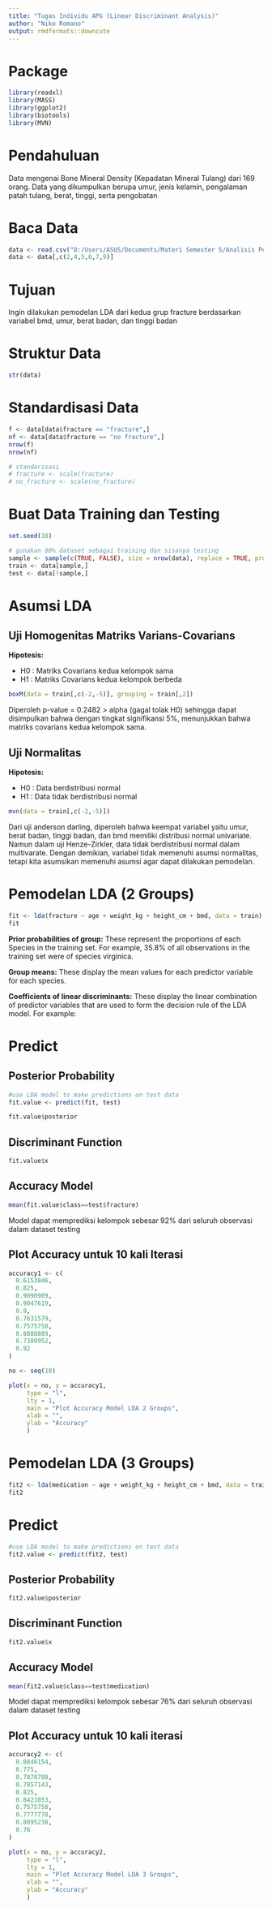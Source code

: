 ---
title: "Tugas Individu APG (Linear Discriminant Analysis)"
author: "Niko Romano"
output: rmdformats::downcute
--- 

# Package 

```{r}
library(readxl)
library(MASS)
library(ggplot2)
library(biotools)
library(MVN)
```

# Pendahuluan 

Data mengenai Bone Mineral Density (Kepadatan Mineral Tulang) dari 169 orang. Data yang dikumpulkan berupa umur, jenis kelamin, pengalaman patah tulang, berat, tinggi, serta pengobatan

# Baca Data

```{r}
data <- read.csv("D:/Users/ASUS/Documents/Materi Semester 5/Analisis Peubah Ganda (APG)/Data/bmd.csv", header = TRUE)
data <- data[,c(2,4,5,6,7,9)]
```

# Tujuan 

Ingin dilakukan pemodelan LDA dari kedua grup fracture berdasarkan variabel bmd, umur, berat badan, dan tinggi badan

# Struktur Data

```{r}
str(data)
```

# Standardisasi Data

```{r}
f <- data[data$fracture == "fracture",] 
nf <- data[data$fracture == "no fracture",]
nrow(f)
nrow(nf)

# standarisasi
# fracture <- scale(fracture)
# no_fracture <- scale(no_fracture)

```

# Buat Data Training dan Testing

```{r}
set.seed(18)

# gunakan 80% dataset sebagai training dan sisanya testing 
sample <- sample(c(TRUE, FALSE), size = nrow(data), replace = TRUE, prob = c(0.8, 0.2))
train <- data[sample,]
test <- data[!sample,]

```

# Asumsi LDA

## Uji Homogenitas Matriks Varians-Covarians 

**Hipotesis:**

- H0 : Matriks Covarians kedua kelompok sama 
- H1 : Matriks Covarians kedua kelompok berbeda

```{r}
boxM(data = train[,c(-2,-5)], grouping = train[,2])
```
Diperoleh p-value = 0.2482 > alpha (gagal tolak H0) sehingga dapat disimpulkan bahwa dengan tingkat signifikansi 5%, menunjukkan bahwa matriks covarians kedua kelompok sama. 

## Uji Normalitas

**Hipotesis:**

- H0 : Data berdistribusi normal 
- H1 : Data tidak berdistribusi normal

```{r}
mvn(data = train[,c(-2,-5)])
```
Dari uji anderson darling, diperoleh bahwa keempat variabel yaitu umur, berat badan, tinggi badan, dan bmd memiliki distribusi normal univariate. Namun dalam uji Henze-Zirkler, data tidak berdistribusi normal dalam multivarate. Dengan demikian, variabel tidak memenuhi asumsi normalitas, tetapi kita asumsikan memenuhi asumsi agar dapat dilakukan pemodelan. 

# Pemodelan LDA (2 Groups)

```{r}
fit <- lda(fracture ~ age + weight_kg + height_cm + bmd, data = train)
fit
```
**Prior probabilities of group:** These represent the proportions of each Species in the training set. For example, 35.8% of all observations in the training set were of species virginica.

**Group means:** These display the mean values for each predictor variable for each species.

**Coefficients of linear discriminants:** These display the linear combination of predictor variables that are used to form the decision rule of the LDA model. For example:

# Predict

## Posterior Probability

```{r}
#use LDA model to make predictions on test data
fit.value <- predict(fit, test)
```


```{r}
fit.value$posterior
```
## Discriminant Function

```{r}
fit.value$x
```
## Accuracy Model

```{r}
mean(fit.value$class==test$fracture)  
```

Model dapat memprediksi kelompok sebesar 92% dari seluruh observasi dalam dataset testing

## Plot Accuracy untuk 10 kali Iterasi 

```{r}
accuracy1 <- c(
  0.6153846,
  0.825,
  0.9090909,
  0.9047619,
  0.9,
  0.7631579,
  0.7575758,
  0.8888889,
  0.7380952,
  0.92
)

no <- seq(10)

plot(x = no, y = accuracy1, 
     type = "l", 
     lty = 1,
     main = "Plot Accuracy Model LDA 2 Groups",
     xlab = "",
     ylab = "Accuracy"
     )

``` 



# Pemodelan LDA (3 Groups)

```{r}
fit2 <- lda(medication ~ age + weight_kg + height_cm + bmd, data = train)
fit2
```

# Predict

```{r}
#use LDA model to make predictions on test data
fit2.value <- predict(fit2, test)
```

## Posterior Probability

```{r}
fit2.value$posterior
```

## Discriminant Function

```{r}
fit2.value$x 
```

## Accuracy Model 

```{r}
mean(fit2.value$class==test$medication)   
```

Model dapat memprediksi kelompok sebesar 76% dari seluruh observasi dalam dataset testing

## Plot Accuracy untuk 10 kali iterasi 

```{r}
accuracy2 <- c(
  0.8846154,
  0.775,
  0.7878788,
  0.7857143,
  0.825,
  0.8421053,
  0.7575758,
  0.7777778,
  0.8095238,
  0.76
)

plot(x = no, y = accuracy2, 
     type = "l", 
     lty = 1,
     main = "Plot Accuracy Model LDA 3 Groups",
     xlab = "",
     ylab = "Accuracy"
     ) 
```



